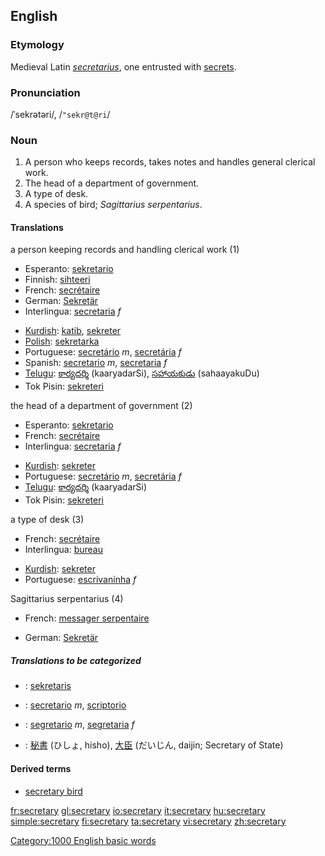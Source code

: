 ==English==

===Etymology===
Medieval Latin ''[[secretarius]]'', one entrusted with [[secret]]s.

===Pronunciation===
/ˈsekrətəri/, /<tt>"sekr@t@ri</tt>/

===Noun===
{{en-noun-reg-y|secretar|y}}

# A person who keeps records, takes notes and handles general clerical work.
# The head of a department of government.
# A type of desk.
# A species of bird; ''Sagittarius serpentarius''.

====Translations====
;a person keeping records and handling clerical work (1)
{{top}}
*Esperanto: [[sekretario]]
*Finnish: [[sihteeri]]
*French: [[secrétaire]]
*German: [[Sekretär]]
*Interlingua: [[secretaria]] ''f''
{{mid}}
*[[Kurdish]]: [[katib]], [[sekreter]]
*[[Polish]]: [[sekretarka]]
*Portuguese: [[secretário]] ''m'', [[secretária]] ''f''
*Spanish: [[secretario]] ''m'', [[secretaria]] ''f''
*[[Telugu]]: [[కార్యదర్శి]] (kaaryadarSi), [[సహాయకుడు]] (sahaayakuDu)
*Tok Pisin: [[sekreteri]]
{{bottom}}

;the head of a department of government (2)
{{top}}
*Esperanto: [[sekretario]]
*French: [[secrétaire]]
*Interlingua: [[secretaria]] ''f''
{{mid}}
*[[Kurdish]]: [[sekreter]]
*Portuguese: [[secretário]] ''m'', [[secretária]] ''f''
*[[Telugu]]: [[కార్యదర్శి]] (kaaryadarSi)
*Tok Pisin: [[sekreteri]]
{{bottom}}

;a type of desk (3)
{{top}}
*French: [[secrétaire]]
*Interlingua: [[bureau]]
{{mid}}
*[[Kurdish]]: [[sekreter]]
*Portuguese: [[escrivaninha]] ''f''
{{bottom}}

;Sagittarius serpentarius (4)
{{top}}
*French: [[messager serpentaire]]
{{mid}}
*German: [[Sekretär]]
{{bottom}}

=====Translations to be categorized=====
{{checktrans}}
*{{ttbc|Indonesian}}: [[sekretaris]]
*{{ttbc|Interlingua}}: [[secretario]] ''m'', [[scriptorio]]
*{{ttbc|Italian}}: [[segretario]] ''m'', [[segretaria]] ''f''
*{{ttbc|Japanese}}: [[秘書]] (ひしょ, hisho), [[大臣]] (だいじん, daijin; Secretary of State)

====Derived terms====
*[[secretary bird]]

[[Category:1000 English basic words]]

[[fr:secretary]]
[[gl:secretary]]
[[io:secretary]]
[[it:secretary]]
[[hu:secretary]]
[[simple:secretary]]
[[fi:secretary]]
[[ta:secretary]]
[[vi:secretary]]
[[zh:secretary]]